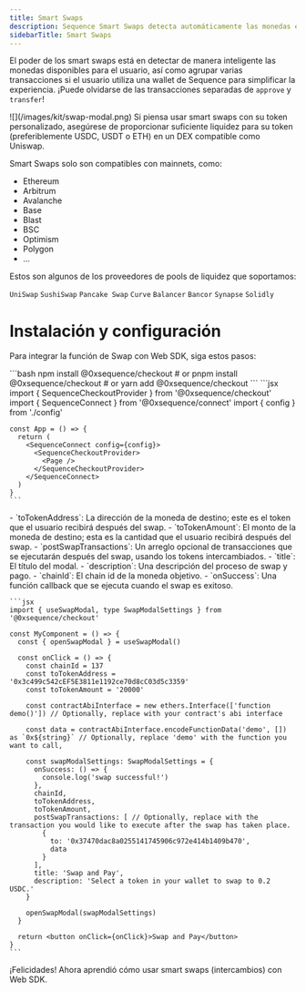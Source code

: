 ```yaml
---
title: Smart Swaps
description: Sequence Smart Swaps detecta automáticamente las monedas elegibles en la wallet del usuario y las intercambia por la moneda objetivo. Los desarrolladores pueden definir la moneda objetivo y Sequence se encarga de todo, incluyendo la interfaz y el flujo a través de Web SDK.
sidebarTitle: Smart Swaps
---
```


El poder de los smart swaps está en detectar de manera inteligente las monedas disponibles para el usuario, así como agrupar varias transacciones si el usuario utiliza una wallet de Sequence para simplificar la experiencia. ¡Puede olvidarse de las transacciones separadas de `approve` y `transfer`!

<Frame>
  ![](/images/kit/swap-modal.png)
</Frame>

<Note>
  Si piensa usar smart swaps con su token personalizado, asegúrese de proporcionar suficiente liquidez para su token (preferiblemente USDC, USDT o ETH) en un DEX compatible como Uniswap.
</Note>

Smart Swaps solo son compatibles con mainnets, como:
- Ethereum
- Arbitrum
- Avalanche
- Base
- Blast
- BSC
- Optimism
- Polygon
- ...

Estos son algunos de los proveedores de pools de liquidez que soportamos:

`UniSwap` `SushiSwap` `Pancake Swap` `Curve` `Balancer` `Bancor` `Synapse` `Solidly`

# Instalación y configuración
Para integrar la función de Swap con Web SDK, siga estos pasos:

<Steps>
  <Step title="Instale la librería @0xsequence/checkout">
    ```bash
    npm install @0xsequence/checkout
    # or
    pnpm install @0xsequence/checkout
    # or
    yarn add @0xsequence/checkout
    ```
  </Step>

  <Step title="Coloque el `SequenceCheckoutProvider` debajo del proveedor `SequenceConnect` en su App:">
    ```jsx
    import { SequenceCheckoutProvider } from '@0xsequence/checkout'
    import { SequenceConnect } from '@0xsequence/connect'
    import { config } from './config'

    const App = () => {
      return (
        <SequenceConnect config={config}>
          <SequenceCheckoutProvider>
            <Page />
          </SequenceCheckoutProvider>
        </SequenceConnect>
      )
    }
    ```
  </Step>

  <Step title="Importe las dependencias y lógica de Swap">
    - `toTokenAddress`: La dirección de la moneda de destino; este es el token que el usuario recibirá después del swap.
    - `toTokenAmount`: El monto de la moneda de destino; esta es la cantidad que el usuario recibirá después del swap.
    - `postSwapTransactions`: Un arreglo opcional de transacciones que se ejecutarán después del swap, usando los tokens intercambiados.
    - `title`: El título del modal.
    - `description`: Una descripción del proceso de swap y pago.
    - `chainId`: El chain id de la moneda objetivo.
    - `onSuccess`: Una función callback que se ejecuta cuando el swap es exitoso.

    ```jsx
    import { useSwapModal, type SwapModalSettings } from '@0xsequence/checkout'

    const MyComponent = () => {
      const { openSwapModal } = useSwapModal()

      const onClick = () => {
        const chainId = 137
        const toTokenAddress = '0x3c499c542cEF5E3811e1192ce70d8cC03d5c3359'
        const toTokenAmount = '20000'

        const contractAbiInterface = new ethers.Interface(['function demo()']) // Optionally, replace with your contract's abi interface

        const data = contractAbiInterface.encodeFunctionData('demo', []) as `0x${string}` // Optionally, replace 'demo' with the function you want to call,

        const swapModalSettings: SwapModalSettings = {
          onSuccess: () => {
            console.log('swap successful!')
          },
          chainId,
          toTokenAddress,
          toTokenAmount,
          postSwapTransactions: [ // Optionally, replace with the transaction you would like to execute after the swap has taken place.
            {
              to: '0x37470dac8a0255141745906c972e414b1409b470',
              data
            }
          ],
          title: 'Swap and Pay',
          description: 'Select a token in your wallet to swap to 0.2 USDC.'
        }

        openSwapModal(swapModalSettings)
      }

      return <button onClick={onClick}>Swap and Pay</button>
    }
    ```
  </Step>
</Steps>

¡Felicidades! Ahora aprendió cómo usar smart swaps (intercambios) con Web SDK.